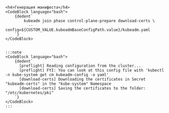 



<Tabs groupId="install-type">
  <TabItem value='Kubeadm'>

    <h4>Генерация манифеста</h4>
    <CodeBlock language="bash">
        {dedent`
            kubeadm join phase control-plane-prepare download-certs \
              --config=${CUSTOM_VALUE.kubeadmBaseConfigPath.value}/kubeadm.yaml
        `}
    </CodeBlock>


    :::note
    <CodeBlock language="bash">
        {dedent`
          [preflight] Reading configuration from the cluster...
          [preflight] FYI: You can look at this config file with 'kubectl -n kube-system get cm kubeadm-config -o yaml'
          [download-certs] Downloading the certificates in Secret "kubeadm-certs" in the "kube-system" Namespace
          [download-certs] Saving the certificates to the folder: "/etc/kubernetes/pki"
        `}
    </CodeBlock>
    :::

  </TabItem>
</Tabs>
